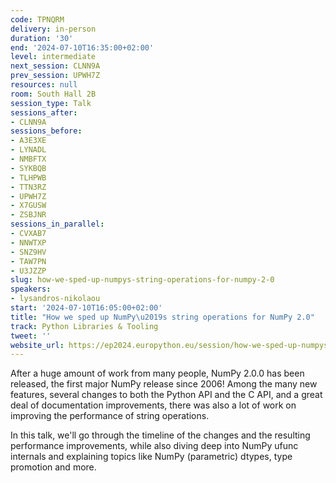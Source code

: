 ```yaml
---
code: TPNQRM
delivery: in-person
duration: '30'
end: '2024-07-10T16:35:00+02:00'
level: intermediate
next_session: CLNN9A
prev_session: UPWH7Z
resources: null
room: South Hall 2B
session_type: Talk
sessions_after:
- CLNN9A
sessions_before:
- A3E3XE
- LYNADL
- NMBFTX
- SYKBQB
- TLHPWB
- TTN3RZ
- UPWH7Z
- X7GUSW
- ZSBJNR
sessions_in_parallel:
- CVXAB7
- NNWTXP
- SNZ9HV
- TAW7PN
- U3JZZP
slug: how-we-sped-up-numpys-string-operations-for-numpy-2-0
speakers:
- lysandros-nikolaou
start: '2024-07-10T16:05:00+02:00'
title: "How we sped up NumPy\u2019s string operations for NumPy 2.0"
track: Python Libraries & Tooling
tweet: ''
website_url: https://ep2024.europython.eu/session/how-we-sped-up-numpys-string-operations-for-numpy-2-0
---
```


After a huge amount of work from many people, NumPy 2.0.0 has been released, the first major NumPy release since 2006! Among the many new features, several changes to both the Python API and the C API, and a great deal of documentation improvements, there was also a lot of work on improving the performance of string operations.

In this talk, we'll go through the timeline of the changes and the resulting performance improvements, while also diving deep into NumPy ufunc internals and explaining topics like NumPy (parametric) dtypes, type promotion and more.
